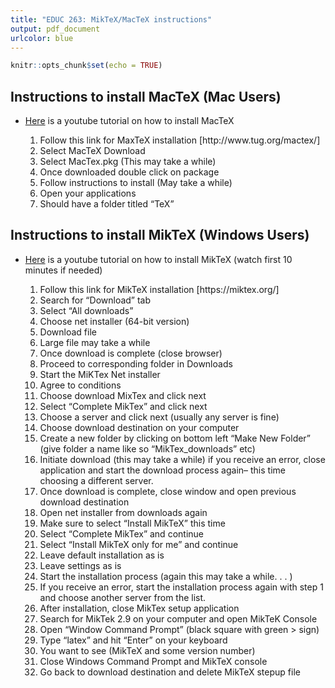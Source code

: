 ```yaml
---
title: "EDUC 263: MikTeX/MacTeX instructions"
output: pdf_document
urlcolor: blue
---
```


```r
knitr::opts_chunk$set(echo = TRUE)
```

## Instructions to install MacTeX (Mac Users)  

  * [Here](https://www.youtube.com/watch?v=XlxiytGeWds&t=1s) is a youtube tutorial on how to install MacTeX  

    1. Follow this link for MaxTeX installation [http://www.tug.org/mactex/] 
    2. Select MacTeX Download  
    3. Select MacTex.pkg (This may take a while)  
    4. Once downloaded double click on package  
    5. Follow instructions to install (May take a while)  
    6. Open your applications  
    7. Should have a folder titled “TeX”  
    
## Instructions to install MikTeX (Windows Users)  

  * [Here](https://www.youtube.com/watch?v=yPnfHRE_W_g&t=1s) is a youtube tutorial on how to install MikTeX (watch first 10 minutes if needed)  

    1. Follow this link for MikTeX installation [https://miktex.org/] 
    2. Search for “Download” tab  
    3. Select “All downloads”  
    4. Choose net installer (64-bit version)  
    5. Download file  
    6. Large file may take a while  
    7. Once download is complete (close browser)  
    8. Proceed to corresponding folder in Downloads  
    9. Start the MiKTex Net installer  
    10. Agree to conditions  
    11. Choose download MixTex and click next  
    12. Select “Complete MikTex” and click next  
    13. Choose a server and click next (usually any server is fine)  
    14. Choose download destination on your computer  
    15. Create a new folder by clicking on bottom left “Make New Folder” (give folder a name like so “MikTex_downloads” etc)  
    16. Initiate download (this may take a while) if you receive an error, close application and start the download process again– this time choosing a different server.  
    17. Once download is complete, close window and open previous download destination  
    18. Open net installer from downloads again  
    19. Make sure to select “Install MikTeX” this time  
    20. Select “Complete MikTex” and continue  
    21. Select “Install MikTeX only for me” and continue  
    22. Leave default installation as is  
    23. Leave settings as is  
    24. Start the installation process (again this may take a while. . . )  
    25. If you receive an error, start the installation process again with step 1 and choose another server from the list.  
    26. After installation, close MikTex setup application  
    27. Search for MikTek 2.9 on your computer and open MikTeK Console  
    28. Open “Window Command Prompt” (black square with green > sign)  
    29. Type “latex” and hit “Enter” on your keyboard  
    30. You want to see (MikTeX and some version number)  
    31. Close Windows Command Prompt and MikTeX console  
    32. Go back to download destination and delete MikTeX stepup file
  